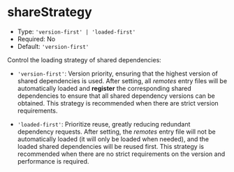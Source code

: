 # shareStrategy

- Type: `'version-first' | 'loaded-first'`
- Required: No
- Default: `'version-first'`

Control the loading strategy of shared dependencies:

- `'version-first'`: Version priority, ensuring that the highest version of shared dependencies is used. After setting, all *remotes* entry files will be automatically loaded and **register** the corresponding shared dependencies to ensure that all shared dependency versions can be obtained. This strategy is recommended when there are strict version requirements.

- `'loaded-first'`: Prioritize reuse, greatly reducing redundant dependency requests. After setting, the *remotes* entry file will not be automatically loaded (it will only be loaded when needed), and the loaded shared dependencies will be reused first. This strategy is recommended when there are no strict requirements on the version and performance is required.
